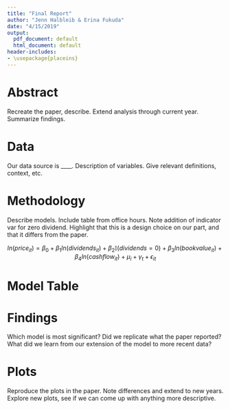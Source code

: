 ```yaml
---
title: "Final Report"
author: "Jenn Halbleib & Erina Fukuda"
date: "4/15/2019"
output:
  pdf_document: default
  html_document: default
header-includes:
- \usepackage{placeins}
---
```


# Abstract
Recreate the paper, describe. Extend analysis through current year. Summarize findings. 

# Data
Our data source is ____. Description of variables. Give relevant definitions, context, etc.

# Methodology
Describe models. Include table from office hours. 
Note addition of indicator var for zero dividend. Highlight that this is a design choice on our part, and that it differs from the paper.

$$ln(price_{it}) = \beta_0 + \beta_1ln(dividends_{it}) + \beta_2\mathbb{I}(dividends = 0) + \beta_3ln(bookvalue_{it}) + \beta_4ln(cashflow_{it}) + \mu_{i} + \gamma_t + \epsilon_{it}$$

# Model Table
\begin{table}[!h]
\caption{$\mu$ and $\tau$ for All Tested Models}
\centering
\begin{tabular}{|l|l|l|}
\hline
 Model &  $\mu$ &  $\tau$ \\\hline
 Pooled \hspace{1mm} OLS &  0 & 0 \\
 Individual \hspace{1mm} Fixed \hspace{1mm} Effects & Fixed \hspace{1mm} Effect & 0 \\
 Time \hspace{1mm} Effects & 0 & Fixed \hspace{1mm} Effect  \\
 Two-Way \hspace{1mm} Fixed & 0 & Fixed \hspace{1mm} Effect \\
 Individual \hspace{1mm} Random & Random & 0 \\
 Time \hspace{1mm} Random & 0 & Random \\
 Two-Way \hspace{1mm} Random & Random & Random \\\hline
\end{tabular}
\end{table}

# Findings
Which model is most significant? Did we replicate what the paper reported? What did we learn from our extension of the model to more recent data? 

# Plots
Reproduce the plots in the paper. Note differences and extend to new years. Explore new plots, see if we can come up with anything more descriptive. 